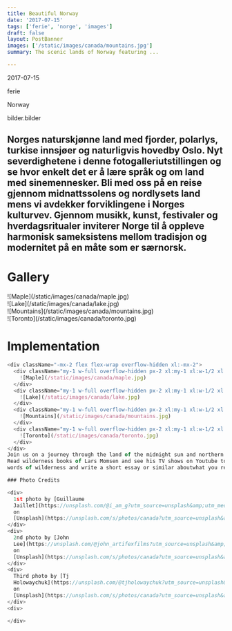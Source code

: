 ```yaml
---
title: Beautiful Norway
date: '2017-07-15'
tags: ['ferie', 'norge', 'images']
draft: false
layout: PostBanner
images: ['/static/images/canada/mountains.jpg']
summary: The scenic lands of Norway featuring ...

---
```


2017-07-15
	
ferie
	
Norway
	
bilder.bilder
	

Norges naturskjønne land med fjorder, polarlys, turkise innsjøer og naturligvis hovedby Oslo. Nyt severdighetene i denne fotogalleriutstillingen og se hvor enkelt det er å lære språk og om land med sinemennesker.
Bli med oss ​​på en reise gjennom midnattssolens og nordlysets land mens vi avdekker forviklingene i Norges kulturvev. Gjennom musikk, kunst, festivaler og hverdagsritualer inviterer Norge til å oppleve harmonisk sameksistens mellom tradisjon og modernitet på en måte som er særnorsk.
---

# Gallery

<div className="-mx-2 flex flex-wrap overflow-hidden xl:-mx-2">
  <div className="my-1 w-full overflow-hidden px-2 xl:my-1 xl:w-1/2 xl:px-2">
    ![Maple](/static/images/canada/maple.jpg)
  </div>
  <div className="my-1 w-full overflow-hidden px-2 xl:my-1 xl:w-1/2 xl:px-2">
    ![Lake](/static/images/canada/lake.jpg)
  </div>
  <div className="my-1 w-full overflow-hidden px-2 xl:my-1 xl:w-1/2 xl:px-2">
    ![Mountains](/static/images/canada/mountains.jpg)
  </div>
  <div className="my-1 w-full overflow-hidden px-2 xl:my-1 xl:w-1/2 xl:px-2">
    ![Toronto](/static/images/canada/toronto.jpg)
  </div>
</div>

# Implementation

```js
<div className="-mx-2 flex flex-wrap overflow-hidden xl:-mx-2">
  <div className="my-1 w-full overflow-hidden px-2 xl:my-1 xl:w-1/2 xl:px-2">
    ![Maple](/static/images/canada/maple.jpg)
  </div>
  <div className="my-1 w-full overflow-hidden px-2 xl:my-1 xl:w-1/2 xl:px-2">
    ![Lake](/static/images/canada/lake.jpg)
  </div>
  <div className="my-1 w-full overflow-hidden px-2 xl:my-1 xl:w-1/2 xl:px-2">
    ![Mountains](/static/images/canada/mountains.jpg)
  </div>
  <div className="my-1 w-full overflow-hidden px-2 xl:my-1 xl:w-1/2 xl:px-2">
    ![Toronto](/static/images/canada/toronto.jpg)
  </div>
</div>
Join us on a journey through the land of the midnight sun and northern lights as we uncover the intricacies of Norway's cultural fabric. Through music, art, festivals and everyday rituals, Norway invites you to experience harmonious coexistence between tradition and modernity in a way that is uniquely Norwegian.```
Read wilderness books of Lars Momsen and see his TV shows on Youtube to immerse yourself into the 
words of wilderness and write a short essay or similar aboutwhat you read or saw.I listened to a book "Doppler" from Erlend Loe about a family man living in a tent in the forest. 

### Photo Credits

<div>
  1st photo by [Guillaume
  Jaillet](https://unsplash.com/@i_am_g?utm_source=unsplash&amp;utm_medium=referral&amp;utm_content=creditCopyText)
  on
  [Unsplash](https://unsplash.com/s/photos/canada?utm_source=unsplash&amp;utm_medium=referral&amp;utm_content=creditCopyText)
</div>
<div>
  2nd photo by [John
  Lee](https://unsplash.com/@john_artifexfilms?utm_source=unsplash&amp;utm_medium=referral&amp;utm_content=creditCopyText)
  on
  [Unsplash](https://unsplash.com/s/photos/canada?utm_source=unsplash&amp;utm_medium=referral&amp;utm_content=creditCopyText)
</div>
<div>
  Third photo by [Tj
  Holowaychuk](https://unsplash.com/@tjholowaychuk?utm_source=unsplash&amp;utm_medium=referral&amp;utm_content=creditCopyText)
  on
  [Unsplash](https://unsplash.com/s/photos/canada?utm_source=unsplash&amp;utm_medium=referral&amp;utm_content=creditCopyText)
</div>
<div>

</div>

